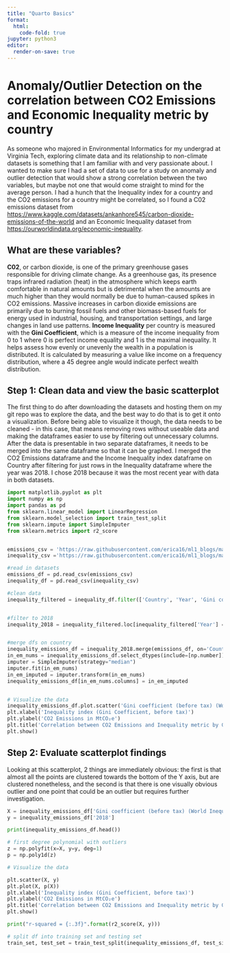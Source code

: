 ```yaml
---
title: "Quarto Basics"
format:
  html:
    code-fold: true
jupyter: python3
editor:
  render-on-save: true
---
```

# Anomaly/Outlier Detection on the correlation between CO2 Emissions and Economic Inequality metric by country
As someone who majored in Environmental Informatics for my undergrad at Virginia Tech, exploring climate data and its relationship to non-climate datasets is something that I am familiar with and very passionate about. I wanted to make sure I had a set of data to use for a study on anomaly and outlier detection that would show a strong correlation between the two variables, but maybe not one that would come straight to mind for the average person. I had a hunch that the Inequality index for a country and the CO2 emissions for a country might be correlated, so I found a C02 emissions dataset from <https://www.kaggle.com/datasets/ankanhore545/carbon-dioxide-emissions-of-the-world> and an Economic Inequality dataset from <https://ourworldindata.org/economic-inequality>.

## What are these variables?
**C02**, or carbon dioxide, is one of the primary greenhouse gases responsible for driving climate change. As a greenhouse gas, its presence traps infrared radiation (heat) in the atmosphere which keeps earth comfortable in natural amounts but is detrimental when the amounts are much higher than they would normally be due to human-caused spikes in CO2 emissions. Massive increases in carbon dioxide emissions are primarily due to burning fossil fuels and other biomass-based fuels for energy used in industrial, housing, and transportation settings, and large changes in land use patterns.
**Income Inequality** per country is measured with the **Gini Coefficient**, which is a measure of the income inequality from 0 to 1 where 0 is perfect income equality and 1 is the maximal inequality. It helps assess how evenly or unevenly the wealth in a population is distributed. It is calculated by measuring a value like income on a frequency distribution, where a 45 degree angle would indicate perfect wealth distribution.

## Step 1: Clean data and view the basic scatterplot
The first thing to do after downloading the datasets and hosting them on my git repo was to explore the data, and the best way to do that is to get it onto a visualization. Before being able to visualize it though, the data needs to be cleaned - in this case, that means removing rows without useable data and making the dataframes easier to use by filtering out unnecessary columns. After the data is presentable in two separate dataframes, it needs to be merged into the same dataframe so that it can be graphed. I merged the CO2 Emissions dataframe and the Income Inequality index dataframe on Country after filtering for just rows in the Inequality dataframe where the year was 2018. I chose 2018 because it was the most recent year with data in both datasets.

```python
import matplotlib.pyplot as plt
import numpy as np
import pandas as pd
from sklearn.linear_model import LinearRegression
from sklearn.model_selection import train_test_split
from sklearn.impute import SimpleImputer
from sklearn.metrics import r2_score


emissions_csv = 'https://raw.githubusercontent.com/erica16/ml1_blogs/main/data/historical_emissions.csv'
inequality_csv ='https://raw.githubusercontent.com/erica16/ml1_blogs/main/data/inequality.csv'

#read in datasets
emissions_df = pd.read_csv(emissions_csv)
inequality_df = pd.read_csv(inequality_csv)

#clean data
inequality_filtered = inequality_df.filter(['Country', 'Year', 'Gini coefficient (before tax) (World Inequality Database)'])


#filter to 2018
inequality_2018 = inequality_filtered.loc[inequality_filtered['Year'] == 2018]


#merge dfs on country
inequality_emissions_df = inequality_2018.merge(emissions_df, on='Country')
in_em_nums = inequality_emissions_df.select_dtypes(include=[np.number])
imputer = SimpleImputer(strategy="median")
imputer.fit(in_em_nums)
in_em_imputed = imputer.transform(in_em_nums)
inequality_emissions_df[in_em_nums.columns] = in_em_imputed


# Visualize the data
inequality_emissions_df.plot.scatter('Gini coefficient (before tax) (World Inequality Database)' ,'2018')
plt.xlabel('Inequality index (Gini Coefficient, before tax)')
plt.ylabel('CO2 Emissions in MtCO₂e')
plt.title('Correlation between CO2 Emissions and Inequality metric by Country in 2018')
plt.show()
```

## Step 2: Evaluate scatterplot findings
Looking at this scatterplot, 2 things are immediately obvious: the first is that almost all the points are clustered towards the bottom of the Y axis, but are clustered nonetheless, and the second is that there is one visually obvious outlier and one point that could be an outlier but requires further investigation.
```python
X = inequality_emissions_df['Gini coefficient (before tax) (World Inequality Database)']
y = inequality_emissions_df['2018']

print(inequality_emissions_df.head())

# first degree polynomial with outliers
z = np.polyfit(x=X, y=y, deg=1)
p = np.poly1d(z)

# Visualize the data

plt.scatter(X, y)
plt.plot(X, p(X))
plt.xlabel('Inequality index (Gini Coefficient, before tax)')
plt.ylabel('CO2 Emissions in MtCO₂e')
plt.title('Correlation between CO2 Emissions and Inequality metric by Country in 2018')
plt.show()

print("r-squared = {:.3f}".format(r2_score(X, y)))
```


```python
# split df into training set and testing set
train_set, test_set = train_test_split(inequality_emissions_df, test_size=0.2, random_state=42)
```